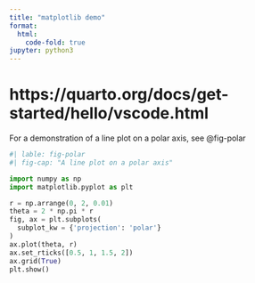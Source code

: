 ```yaml
---
title: "matplotlib demo"
format:
  html:
    code-fold: true
jupyter: python3
---
```


# https://quarto.org/docs/get-started/hello/vscode.html

For a demonstration of a line plot on a polar axis, see @fig-polar

```python
#| lable: fig-polar
#| fig-cap: "A line plot on a polar axis"

import numpy as np
import matplotlib.pyplot as plt

r = np.arrange(0, 2, 0.01)
theta = 2 * np.pi * r
fig, ax = plt.subplots(
  subplot_kw = {'projection': 'polar'}
)
ax.plot(theta, r)
ax.set_rticks([0.5, 1, 1.5, 2])
ax.grid(True)
plt.show()
```